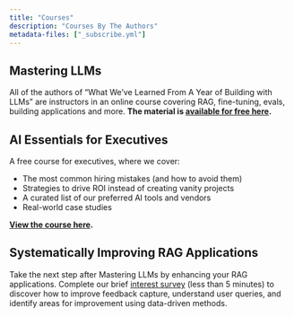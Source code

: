 ```yaml
---
title: "Courses"
description: "Courses By The Authors"
metadata-files: ["_subscribe.yml"]
---
```


## Mastering LLMs

All of the authors of "What We've Learned From A Year of Building with LLMs" are instructors in an online course covering RAG, fine-tuning, evals, building applications and more.  **The material is [available for free here](https://parlance-labs.com/education/).**

## AI Essentials for Executives

A free course for executives, where we cover:

- The most common hiring mistakes (and how to avoid them)
- Strategies to drive ROI instead of creating vanity projects
- A curated list of our preferred AI tools and vendors
- Real-world case studies

**[View the course here](https://ai-execs.com/).**

## Systematically Improving RAG Applications

Take the next step after Mastering LLMs by enhancing your RAG applications. Complete our brief [interest survey](https://q7gjsgfstrp.typeform.com/ragcourse) (less than 5 minutes) to discover how to improve feedback capture, understand user queries, and identify areas for improvement using data-driven methods.
